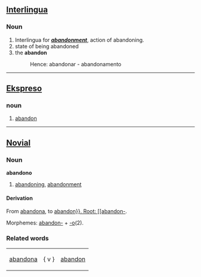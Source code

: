 == [[Interlingua]] ==
=== Noun ===
# Interlingua for ''' '' [[abandonment]] '' ''', action of abandoning. 
# state of being abandoned
# the '''abandon''' 
#:Hence: abandonar - abandonamento

----

== [[Ekspreso]] ==
=== noun ===
# [[abandon]]

----

==[[Novial]]==
===Noun===
<b>abandono</b>
#[[abandoning]], [[abandonment]]
====Derivation====
From [[abandona]], to [[abandon}}.

Root: [[abandon-]].

Morphemes: [[abandon-]] + [[-o]](2).

===Related words===
{|
|[[abandona]] || { v } || [[abandon]]
|}